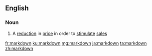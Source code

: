 {{also|mark down}}
==English==

===Noun===
{{en-noun}}

# A [[reduction]] in [[price]] in order to [[stimulate]] [[sale]]s

[[fr:markdown]]
[[ku:markdown]]
[[mg:markdown]]
[[ja:markdown]]
[[ta:markdown]]
[[zh:markdown]]